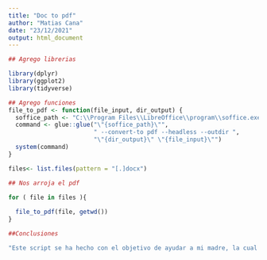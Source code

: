 ```yaml
---
title: "Doc to pdf"
author: "Matias Cana"
date: "23/12/2021"
output: html_document
---
```


```r
## Agrego librerias

library(dplyr)
library(ggplot2)
library(tidyverse)
```


```r

## Agrego funciones
file_to_pdf <- function(file_input, dir_output) {
  soffice_path <- "C:\\Program Files\\LibreOffice\\program\\soffice.exe"
  command <- glue::glue("\"{soffice_path}\"",
                        " --convert-to pdf --headless --outdir ",
                        "\"{dir_output}\" \"{file_input}\"")
  system(command)
}

files<- list.files(pattern = "[.]docx")

## Nos arroja el pdf

for ( file in files ){
  
  file_to_pdf(file, getwd())
}

```


```r
##Conclusiones

"Este script se ha hecho con el objetivo de ayudar a mi madre, la cual es maestra y tenía que pasar varios archivos .doc a .pdf"
```


